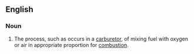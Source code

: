 ==English==

===Noun===
{{en-noun}}

#The process, such as occurs in a [[carburetor]], of mixing fuel with oxygen or air in appropriate proportion for [[combustion]].